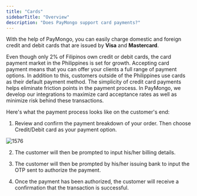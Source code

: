 ```yaml
---
title: "Cards"
sidebarTitle: "Overview"
description: "Does PayMongo support card payments?"
---
```


With the help of PayMongo, you can easily charge domestic and foreign credit and debit cards that are issued by **Visa** and **Mastercard**. 

Even though only 2% of Filipinos own credit or debit cards, the card payment market in the Philippines is set for growth. Accepting card payment means that you can offer your clients a full range of payment options. In addition to this, customers outside of the Philippines use cards as their default payment method. The simplicity of credit card payments helps eliminate friction points in the payment process. In PayMongo, we develop our integrations to maximize card acceptance rates as well as minimize risk behind these transactions.

   
Here's what the payment process looks like on the customer's end:

1. Review and confirm the payment breakdown of your order. Then choose Credit/Debit card as your payment option.

![1576](/images/b5d5838-pm_links.png "pm_links.png")

   
2. The customer will then be prompted to input his/her billing details.

3. The customer will then be prompted by his/her issuing bank to input the OTP sent to authorize the payment.

4. Once the payment has been authorized, the customer will receive a confirmation that the transaction is successful.
